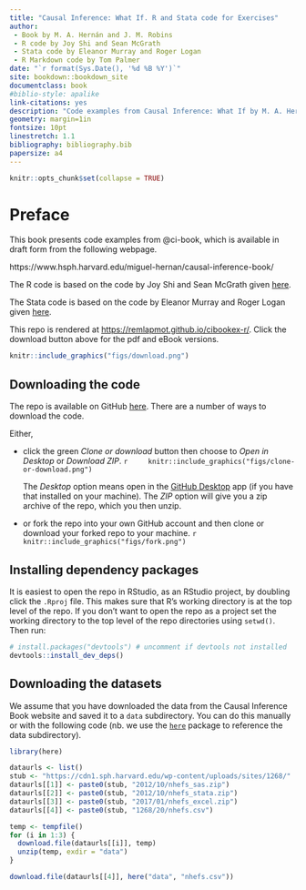 ```yaml
--- 
title: "Causal Inference: What If. R and Stata code for Exercises"
author: 
 - Book by M. A. Hernán and J. M. Robins
 - R code by Joy Shi and Sean McGrath
 - Stata code by Eleanor Murray and Roger Logan
 - R Markdown code by Tom Palmer
date: "`r format(Sys.Date(), '%d %B %Y')`"
site: bookdown::bookdown_site
documentclass: book
#biblio-style: apalike
link-citations: yes
description: "Code examples from Causal Inference: What If by M. A. Hernán and J. M. Robins https://www.hsph.harvard.edu/miguel-hernan/causal-inference-book/"
geometry: margin=1in
fontsize: 10pt
linestretch: 1.1
bibliography: bibliography.bib
papersize: a4
---
```


```r
knitr::opts_chunk$set(collapse = TRUE) 
```

# Preface{-}

This book presents code examples from @ci-book, which is available in draft form from the following webpage.

https://www.hsph.harvard.edu/miguel-hernan/causal-inference-book/

The R code is based on the code by Joy Shi and Sean McGrath given [here](https://cdn1.sph.harvard.edu/wp-content/uploads/sites/1268/1268/20/Rcode_CIpart2.zip).

The Stata code is based on the code by Eleanor Murray and Roger Logan given [here](https://cdn1.sph.harvard.edu/wp-content/uploads/sites/1268/2019/11/stata_part2.zip).

This repo is rendered at <https://remlapmot.github.io/cibookex-r/>. Click the download button above for the pdf and eBook versions.

```r
knitr::include_graphics("figs/download.png")
```

## Downloading the code

The repo is available on GitHub [here](https://github.com/remlapmot/cibookex-r). There are a number of ways to download the code.

Either,

* click the green *Clone or download* button then choose to *Open in Desktop* or *Download ZIP*. 
    ```r
    knitr::include_graphics("figs/clone-or-download.png")
    ```
    
  The *Desktop* option means open in the [GitHub Desktop](https://desktop.github.com/) app (if you have that installed on your machine). The *ZIP* option will give you a zip archive of the repo, which you then unzip.

* or fork the repo into your own GitHub account and then clone or download your forked repo to your machine.
    ```r
    knitr::include_graphics("figs/fork.png")
    ```

## Installing dependency packages
It is easiest to open the repo in RStudio, as an RStudio project, by doubling click the `.Rproj` file. This makes sure that R's working directory is at the top level of the repo. If you don't want to open the repo as a project set the working directory to the top level of the repo directories using `setwd()`. Then run:
```r
# install.packages("devtools") # uncomment if devtools not installed
devtools::install_dev_deps()
```

## Downloading the datasets
We assume that you have downloaded the data from the Causal Inference Book website and saved it to a `data` subdirectory. You can do this manually or with the following code (nb. we use the [`here`](https://here.r-lib.org/) package to reference the data subdirectory).

```r
library(here)
```

```r
dataurls <- list()
stub <- "https://cdn1.sph.harvard.edu/wp-content/uploads/sites/1268/"
dataurls[[1]] <- paste0(stub, "2012/10/nhefs_sas.zip")
dataurls[[2]] <- paste0(stub, "2012/10/nhefs_stata.zip")
dataurls[[3]] <- paste0(stub, "2017/01/nhefs_excel.zip")
dataurls[[4]] <- paste0(stub, "1268/20/nhefs.csv")

temp <- tempfile()
for (i in 1:3) {
  download.file(dataurls[[i]], temp)
  unzip(temp, exdir = "data")
}

download.file(dataurls[[4]], here("data", "nhefs.csv"))
```

\mainmatter
